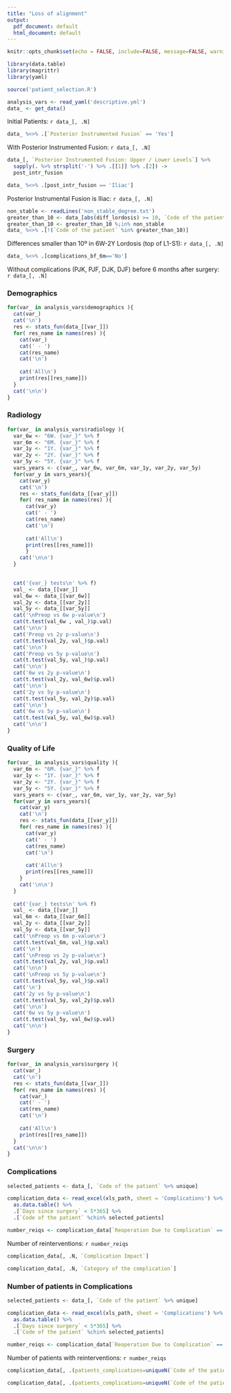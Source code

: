 ```yaml
---
title: "Loss of alignment"
output:
  pdf_document: default
  html_document: default
---
```


```r
knitr::opts_chunk$set(echo = FALSE, include=FALSE, message=FALSE, warning=FALSE, comment="")
```

```r
library(data.table)
library(magrittr)
library(yaml)

source('patient_selection.R')
```

```r
analysis_vars <- read_yaml('descriptive.yml')
data_ <- get_data()
```
Initial Patients: `r data_[, .N]`

```r
data_ %<>% .[`Posterior Instrumented Fusion` == 'Yes']
```
With Posterior Instrumented Fusion: `r data_[, .N]`

```r
data_[, `Posterior Instrumented Fusion: Upper / Lower Levels`] %>% 
  sapply(. %>% strsplit('-') %>% .[[1]] %>% .[2]) ->
  post_intr_fusion

data_ %<>% .[post_intr_fusion == 'Iliac']
```
Posterior Instrumental Fusion is Iliac: `r data_[, .N]`

```r
non_stable <- readLines('non_stable_degree.txt')
greater_than_10 <- data_[abs(diff_lordosis) >= 10, `Code of the patient`]
greater_than_10 <- greater_than_10 %¡in% non_stable
data_ %<>% .[!(`Code of the patient` %in% greater_than_10)]
```
Differences smaller than 10º in 6W-2Y Lordosis (top of L1-S1): `r data_[, .N]`

```r
data_ %<>% .[complications_bf_6m=='No']
```
Without complications (PJK, PJF, DJK, DJF) before 6 months after surgery: `r data_[, .N]`


<!-- ```{r} -->
<!-- data_ %<>% .[followup_5y==TRUE] -->
<!-- ``` -->
<!-- With 5Y FU: `r data_[, .N]` -->


### Demographics
```r
for(var_ in analysis_vars$demographics ){
  cat(var_)
  cat('\n')
  res <- stats_fun(data_[[var_]])
  for( res_name in names(res) ){
    cat(var_)
    cat(' - ')
    cat(res_name)
    cat('\n')
    
    cat('All\n')
    print(res[[res_name]])
  }
  cat('\n\n')
}
```


### Radiology
```r
for(var_ in analysis_vars$radiology ){
  var_6w <- "6W. {var_}" %>% f
  var_6m <- "6M. {var_}" %>% f
  var_1y <- "1Y. {var_}" %>% f
  var_2y <- "2Y. {var_}" %>% f
  var_5y <- "5Y. {var_}" %>% f
  vars_years <- c(var_, var_6w, var_6m, var_1y, var_2y, var_5y)
  for(var_y in vars_years){
    cat(var_y)
    cat('\n')
    res <- stats_fun(data_[[var_y]])
    for( res_name in names(res) ){
      cat(var_y)
      cat(' - ')
      cat(res_name)
      cat('\n')
      
      cat('All\n')
      print(res[[res_name]])
      }
    cat('\n\n')
  }

    
  cat('{var_} tests\n' %>% f)
  val_ <- data_[[var_]]
  val_6w <- data_[[var_6w]]
  val_2y <- data_[[var_2y]]
  val_5y <- data_[[var_5y]]
  cat('\nPreop vs 6w p-value\n')
  cat(t.test(val_6w , val_)$p.val)
  cat('\n\n')
  cat('Preop vs 2y p-value\n')
  cat(t.test(val_2y, val_)$p.val)
  cat('\n\n')
  cat('Preop vs 5y p-value\n')
  cat(t.test(val_5y, val_)$p.val)
  cat('\n\n')
  cat('6w vs 2y p-value\n')
  cat(t.test(val_2y, val_6w)$p.val)
  cat('\n\n')
  cat('2y vs 5y p-value\n')
  cat(t.test(val_5y, val_2y)$p.val)
  cat('\n\n')
  cat('6w vs 5y p-value\n')
  cat(t.test(val_5y, val_6w)$p.val)
  cat('\n\n')
}
```


### Quality of Life
```r
for(var_ in analysis_vars$quality ){
  var_6m <- "6M. {var_}" %>% f
  var_1y <- "1Y. {var_}" %>% f
  var_2y <- "2Y. {var_}" %>% f
  var_5y <- "5Y. {var_}" %>% f
  vars_years <- c(var_, var_6m, var_1y, var_2y, var_5y)
  for(var_y in vars_years){
    cat(var_y)
    cat('\n')
    res <- stats_fun(data_[[var_y]])
    for( res_name in names(res) ){
      cat(var_y)
      cat(' - ')
      cat(res_name)
      cat('\n')
      
      cat('All\n')
      print(res[[res_name]])
    }
    cat('\n\n')
  }
  
  cat('{var_} tests\n' %>% f)
  val_ <- data_[[var_]]
  val_6m <- data_[[var_6m]]
  val_2y <- data_[[var_2y]]
  val_5y <- data_[[var_5y]]
  cat('\nPreop vs 6m p-value\n')
  cat(t.test(val_6m, val_)$p.val)
  cat('\n')
  cat('\nPreop vs 2y p-value\n')
  cat(t.test(val_2y, val_)$p.val)
  cat('\n\n')
  cat('\nPreop vs 5y p-value\n')
  cat(t.test(val_5y, val_)$p.val)
  cat('\n')
  cat('2y vs 5y p-value\n')
  cat(t.test(val_5y, val_2y)$p.val)
  cat('\n\n')
  cat('6w vs 5y p-value\n')
  cat(t.test(val_5y, val_6w)$p.val)
  cat('\n\n')
}
```


### Surgery
```r
for(var_ in analysis_vars$surgery ){
  cat(var_)
  cat('\n')
  res <- stats_fun(data_[[var_]])
  for( res_name in names(res) ){
    cat(var_)
    cat(' - ')
    cat(res_name)
    cat('\n')
    
    cat('All\n')
    print(res[[res_name]])
  }
  cat('\n\n')
}
```


### Complications
```r
selected_patients <- data_[, `Code of the patient` %>% unique]

complication_data <- read_excel(xls_path, sheet = 'Complications') %>% 
  as.data.table() %>% 
  .[`Days since surgery` < 5*365] %>% 
  .[`Code of the patient` %chin% selected_patients]

number_reiqs <- complication_data[`Reoperation Due to Complication` =='Yes', .N]
```

Number of reinterventions: `r number_reiqs`

```r
complication_data[, .N, `Complication Impact`]
```

```r
complication_data[, .N, `Category of the complication`]
```

### Number of patients in Complications
```r
selected_patients <- data_[, `Code of the patient` %>% unique]

complication_data <- read_excel(xls_path, sheet = 'Complications') %>% 
  as.data.table() %>% 
  .[`Days since surgery` < 5*365] %>% 
  .[`Code of the patient` %chin% selected_patients]

number_reiqs <- complication_data[`Reoperation Due to Complication` =='Yes', uniqueN(`Code of the patient`)]
```

Number of patients with reinterventions: `r number_reiqs`

```r
complication_data[, .(patients_complications=uniqueN(`Code of the patient`)), `Complication Impact`]
```

```r
complication_data[, .(patients_complications=uniqueN(`Code of the patient`)), `Category of the complication`]
```


